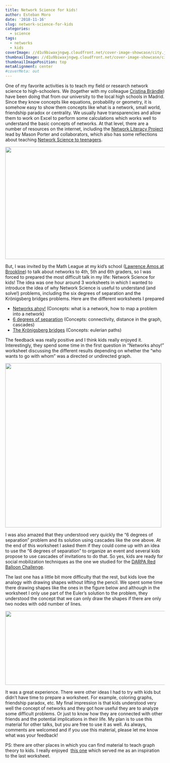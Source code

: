 ```yaml
---
title: Network Science for kids!
author: Esteban Moro
date: '2018-11-16'
slug: network-science-for-kids
categories:
  - science
tags:
  - networks
  - kids
coverImage: //d1u9biwaxjngwg.cloudfront.net/cover-image-showcase/city.jpg
thumbnailImage: //d1u9biwaxjngwg.cloudfront.net/cover-image-showcase/city-750.jpg
thumbnailImagePosition: top
metaAlignment: center
#coverMeta: out
---
```


One of my favorite activities is to teach my field or research network science to high-schoolers. We (together with my colleague <a href="https://scholar.google.es/citations?user=gljsfm4AAAAJ&amp;hl=en">Cristina Brändle</a>) have been doing that from our university to the local high schools in Madrid. Since they know concepts like equations, probability or geometry, it is somehow easy to show them concepts like what is a network, small world, friendship paradox or centrality. We usually have transparencies and allow them to work on Excel to perform some calculations which works well to understand the basic concepts of networks. At that level, there are a number of resources on the internet, including the <a href="https://sites.google.com/a/binghamton.edu/netscied/teaching-learning/network-concepts">Network Literacy Project</a> lead by Mason Porter and collaborators, which also has some reflections about teaching <a href="http://www.math.ucla.edu/~mason/papers/teach-final.pdf">Network Science to teenagers</a>.

<img class="aligncenter size-large wp-image-993" src="http://estebanmoro.org/wp-content/uploads/2017/03/dib3-1024x503.jpg" alt="" width="720" height="354" />

But, I was invited by the Math League at my kid's school (<a href="http://lawrenceschoolbrookline.org">Lawrence Amos at Brookline</a>) to talk about networks to 4th, 5th and 6th graders, so I was forced to prepared the most difficult talk in my life: Network Science for kids! The idea was one hour around 3 worksheets in which I wanted to introduce the idea of why Network Science is useful to understand (and solve!) problems, including the six degrees of separation and the Krönigsberg bridges problems. Here are the different worksheets I prepared

- [Networks ahoy!](href="http://markov.uc3m.es/~emoro/ps/Networks_ahoy.pdf) (Concepts: what is a network, how to map a problem into a network)
- [6 degrees of separation](href="http://markov.uc3m.es/~emoro/ps/6_degrees_of_separation.pdf) (Concepts: connectivity, distance in the graph, cascades)
- [The Krönigsberg bridges](href="http://markov.uc3m.es/~emoro/ps/The_Konigsberg_bridges.pdf) (Concepts: eulerian paths)

The feedback was really positive and I think kids really enjoyed it. Interestingly, they spend some time in the first question in "Networks ahoy!" worksheet discussing the different results depending on whether the "who wants to go with whom" was a directed or undirected graph.

<img class="aligncenter wp-image-991" src="http://estebanmoro.org/wp-content/uploads/2017/03/dib2-975x1024.jpg" alt="" width="493" height="518" />

I was also amazed that they understood very quickly the "6 degrees of separation" problem and its solution using cascades like the one above. At the end of this worksheet I asked them if they could come up with an idea to use the "6 degrees of separation" to organize an event and several kids propose to use cascades of invitations to do that. So yes, kids are ready for social mobilization techniques as the one we studied for the <a href="http://estebanmoro.org/2013/04/limits-of-social-mobilization/">DARPA Red Balloon Challenge</a>.

The last one has a little bit more difficulty that the rest, but kids love the analogy with drawing shapes without lifting the pencil. We spent some time there drawing shapes like the ones in the figure below and although in the worksheet I only use part of the Euler's solution to the problem, they understood the concept that we can only draw the shapes if there are only two nodes with odd number of lines.

<img class="aligncenter size-large wp-image-990" src="http://estebanmoro.org/wp-content/uploads/2017/03/dib1-1024x331.jpg" alt="" width="720" height="233" />

It was a great experience. There were other ideas I had to try with kids but didn't have time to prepare a worksheet. For example, coloring graphs, friendship paradox, etc. My final impression is that kids understood very well the concept of networks and they got how useful they are to analyze some difficult problems. Or just to know how they are connected with other friends and the potential implications in their life. My plan is to use this material for other talks, but you are free to use it as well. As always, comments are welcomed and if you use this material, please let me know what was your feedback!

PS: there are other places in which you can find material to teach graph theory to kids. I really enjoyed  <a href="http://jdh.hamkins.org/math-for-seven-year-olds-graph-coloring-chromatic-numbers-eulerian-paths/">this one</a> which served me as an inspiration to the last worksheet.